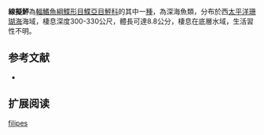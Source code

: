 {{Speciesbox
| name = 線擬鮃
| image = 
| image_width = 250px
| image_caption = 
| status = NE
| status_system = IUCN3.1
| genus = Parabothus
| species = filipes
| authority = Amaoka, Mihara & Rivaton, 1997
| synonyms = 
}}

'''線擬鮃'''為[[輻鰭魚綱|輻鰭魚綱]][[鰈形目|鰈形目]][[鰈亞目|鰈亞目]][[鮃科|鮃科]]的其中一[[種|種]]，為深海魚類，分布於西[[太平洋|太平洋]][[珊瑚海|珊瑚海]]海域，棲息深度300-330公尺，體長可達8.8公分，棲息在底層水域，生活習性不明。
==参考文献==
*{{FishBase_species|genus=Parabothus|species=filipes|year=2014|month=4}}

== 扩展阅读 ==
{{refbegin}}
{{wikispecies-inline|Parabothus filipes|線擬鮃}}
{{refend}}
{{Taxonbar|from=Q2247616}}

[[Category:擬鮃屬|filipes]]


{{魚類小作品}}